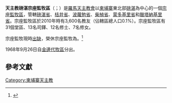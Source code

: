 {{Refimprove|time=2019-09-01T08:05:42+00:00}}
{{Infobox Roman Catholic diocese 
|Roman Catholic Diocese of = 天主教磅湛宗座監牧區 
|Latin name of diocese = Apostolica Praefectura Kompongchamensis
|border = catholic
|location = [[柬埔寨|柬埔寨]][[金邊|金邊]] 
|territory =  
|population =  
|rite = [[罗马礼|罗马礼]]
|patron =  
|province =  
|established = 1968年 
|cathedral = 
|co-cathedral = 
|leadership = 宗座監牧 
|website =  
|pope = {{incumbent pope}}
|apostolic prefect = （[[教座出缺|教座出缺]]）
|title1 = 榮休宗座監牧
|title1_name = {{link-fr|安多尼薩米·素賽拉賈|Antonysamy Susairaj}}
|map = [[File:Cambodia_Diocese_Kompong_Cham.png|250px]]
|map_caption = 宗座監牧區管轄圖
}}

'''天主教磅湛宗座監牧區'''（{{lang-la|Apostolica Praefectura Kompongchamensis}}；{{lang-km|ភូមិភាគកំពង់ចាម}}）是[[羅馬天主教會|羅馬天主教會]]以[[柬埔寨|柬埔寨]]東北部[[磅湛|磅湛]]為中心的一個[[宗座監牧區|宗座監牧區]]，管轄[[磅湛省|磅湛省]]、[[桔井省|桔井省]]、[[波蘿勉省|波蘿勉省]]、[[柴楨省|柴楨省]]、[[蒙多基里省|蒙多基里省]]和[[臘塔納基里省|臘塔納基里省]]。宗座監牧區於2010年時有3,600名教友（佔轄區總人口0.1%）。宗座監牧區有31個堂區、13名司鐸、12名修士、7名修女。

宗座監牧現時[[教座出缺|出缺]]，榮休宗座監牧為{{link-fr|安多尼薩米·素賽拉賈|Antonysamy Susairaj}}。<ref>{{cite press release |title=Resignations and Appointments, 25.07.2019 |url=https://press.vatican.va/content/salastampa/en/bollettino/pubblico/2019/07/25/190725a.html |publisher=Holy See Press Office |accessdate=2019-09-01 |archiveurl=https://web.archive.org/web/20190901080403/https://press.vatican.va/content/salastampa/en/bollettino/pubblico/2019/07/25/190725a.html |archivedate=2019-09-01 |language=en |date=2019-07-25 |dead-url=no }}</ref>

1968年9月26日自[[天主教金邊宗座代牧區|金邊代牧區]]分出。

== 參考文獻 ==
{{reflist}}

[[Category:柬埔寨天主教|Category:柬埔寨天主教]]
{{天主教寮國-柬埔寨教省}}